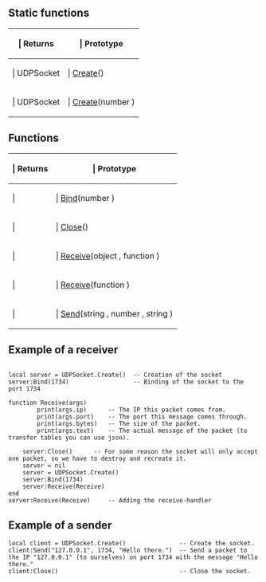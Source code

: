 ==Static functions==

{{Lua/Table_Prefix}}
{| {{Lua/Table_Header}}
!{{Lua/Column_Style/Returns_List}} | Returns
!{{Lua/Column_Style/Prototype_List}} | Prototype
|-
|{{Lua/Cell_Style/Returns_List}} | UDPSocket
|{{Lua/Cell_Style/Prototype_List}} | [[Lua/Server/UDPSocket/Static Functions/Create|Create]]()
|-
|{{Lua/Cell_Style/Returns_List}} | UDPSocket
|{{Lua/Cell_Style/Prototype_List}} | [[Lua/Server/UDPSocket/Static Functions/Create|Create]](number {{arg|port}})
|} {{Lua/Table_Suffix}}

==Functions==

{{Lua/Table_Prefix}}
{| {{Lua/Table_Header}}
!{{Lua/Column_Style/Returns_List}} | Returns
!{{Lua/Column_Style/Prototype_List}} | Prototype
|-
|{{Lua/Cell_Style/Returns_List}} | 
|{{Lua/Cell_Style/Prototype_List}} | [[Lua/Server/UDPSocket/Functions/Bind|Bind]](number {{arg|port}})
|-
|{{Lua/Cell_Style/Returns_List}} | 
|{{Lua/Cell_Style/Prototype_List}} | [[Lua/Server/UDPSocket/Functions/Close|Close]]()
|-
|{{Lua/Cell_Style/Returns_List}} | 
|{{Lua/Cell_Style/Prototype_List}} | [[Lua/Server/UDPSocket/Functions/Receive|Receive]](object {{arg|class}}, function {{arg|callback}})
|-
|{{Lua/Cell_Style/Returns_List}} | 
|{{Lua/Cell_Style/Prototype_List}} | [[Lua/Server/UDPSocket/Functions/Receive|Receive]](function {{arg|callback}})
|-
|{{Lua/Cell_Style/Returns_List}} | 
|{{Lua/Cell_Style/Prototype_List}} | [[Lua/Server/UDPSocket/Functions/Send|Send]](string {{arg|IP}}, number {{arg|port}}, string {{arg|message}})
|} {{Lua/Table_Suffix}}


==Example of a receiver==
<syntaxhighlight>

local server = UDPSocket.Create()  -- Creation of the socket
server:Bind(1734)                  -- Binding of the socket to the port 1734

function Receive(args)
        print(args.ip)      -- The IP this packet comes from.
        print(args.port)    -- The port this message comes through.
        print(args.bytes)   -- The size of the packet.
        print(args.text)    -- The actual message of the packet (to transfer tables you can use json).

	server:Close()      -- For some reason the socket will only accept one packet, so we have to destroy and recreate it.
	server = nil
	server = UDPSocket.Create()
	server:Bind(1734)
	server:Receive(Receive)
end
server:Receive(Receive)     -- Adding the receive-handler
</syntaxhighlight>


==Example of a sender==
<syntaxhighlight>
local client = UDPSocket.Create()               -- Create the socket.
client:Send("127.0.0.1", 1734, "Hello there.")  -- Send a packet to the IP "127.0.0.1" (to ourselves) on port 1734 with the message "Hello there."
client:Close()                                  -- Close the socket.
</syntaxhighlight>